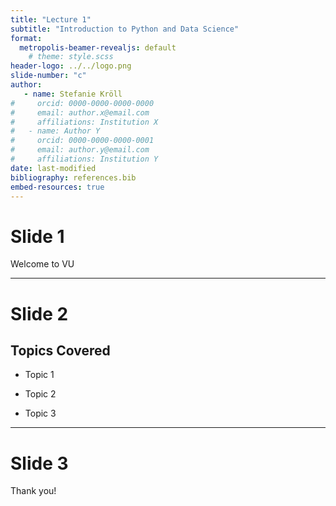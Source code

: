 ```yaml
---
title: "Lecture 1"
subtitle: "Introduction to Python and Data Science"
format: 
  metropolis-beamer-revealjs: default
    # theme: style.scss
header-logo: ../../logo.png
slide-number: "c"
author:
   - name: Stefanie Kröll
#     orcid: 0000-0000-0000-0000
#     email: author.x@email.com
#     affiliations: Institution X
#   - name: Author Y
#     orcid: 0000-0000-0000-0001
#     email: author.y@email.com
#     affiliations: Institution Y
date: last-modified
bibliography: references.bib
embed-resources: true
---
```


# Slide 1

Welcome to VU 

---

# Slide 2

## Topics Covered

- Topic 1

- Topic 2
- Topic 3

---

# Slide 3

Thank you!